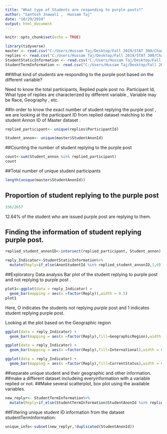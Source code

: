 ---
title: "What type of Students are responding to purple posts?"
author: "Santosh Jnawali ,  Hussam Taj"
date: "10/29/2019"
output: html_document
---

```{r setup, include=FALSE}
knitr::opts_chunk$set(echo = TRUE)
```

```{r}
library(tidyverse)
master <- read.csv("C:/Users/Hussam Taj/Desktop/Fall 2019/STAT 300/ChangeLab Purple Posts/PurplePostMaster.csv")
replies <- read.csv("C:/Users/Hussam Taj/Desktop/Fall 2019/STAT 300/ChangeLab Purple Posts/PurplePostReplies.csv")
StudentStaticInformation <- read.csv("C:/Users/Hussam Taj/Desktop/Fall 2019/STAT 300/ChangeLab Purple Posts/StudentStaticInformation.csv")
StudentTermInformation <- read.csv("C:/Users/Hussam Taj/Desktop/Fall 2019/STAT 300/ChangeLab Purple Posts/StudentTermInformation.csv")

```


##What kind of students are responding to the purple post based on the different variable?

Need to know the total participants, 
Replied puple post no. Participant Id, 
What type of replies are characterized by different variable , 
Variable may be Race, Geography , etc.


##In order to know the exact number of student replying the purple post , we are looking at the participant ID from replied dataset matching to the student Annon ID of Master dataset . 
```{r}
replied_participant<- unique(replies$ParticipantId)

Student_annon<- unique(master$StudentAnonId)
```

##Counting the number of student replying to the purple post 

```{r}
count<-sum(Student_annon %in% replied_participant)
count
```


##Total number of unique student participants
```{r}
length(unique(master$StudentAnonId))

```

## Proportion of student replying to the purple post 
```{r}
336/2657
```
12.64% of the student who are issued purple post are replying to them. 

## Finding the information of student replying purple post. 

```{r}
replied_student_annonID<-intersect(replied_participant, Student_annon)
```

```{r}
reply_Indicator<-StudentStaticInformation%>%
  mutate(Reply=if_else(AnonStudentId %in% replied_student_annonID,1,0))
```

##Exploratory Data analysis 
Bar plot of the student replying to purple post and not replying to purple post .
```{r}

plot1<-ggplot(data = reply_Indicator) + 
  geom_bar(mapping = aes(x =factor(Reply)),width = 0.5)
plot1
```
Here, O indicates the students not replying purple post and 1 indicates student replying purple post.

Looking at the plot based on the Geographic region

```{r}
ggplot(data = reply_Indicator) + 
  geom_bar(mapping = aes(x =factor(Reply),fill=GeographicRegion),width = 0.5)

```


```{r}
ggplot(data = reply_Indicator) + 
  geom_bar(mapping = aes(x =factor(Reply),fill=International),width = 0.5)
```
```{r}
ggplot(data = reply_Indicator) + 
  geom_bar(mapping = aes(x =factor(Reply),fill=CurrentStatus),width = 0.5)
```
##separate unique student and their geographic and other information.
##make a different dataset includeing everyinformation with a variable replied or not. 
##Make several scatterplot, box plot using the available variables.

```{r}
new_replyr<- StudentTermInformation%>%
  mutate(Reply=if_else(StudentTermInformation$StudentAnonId %in% replied_student_annonID,1,0))
```



##Filtering unique student ID information from the dataset studentTermInformation:

```{r}
unique_info<-subset(new_replyr,!duplicated(StudentAnonId))
```


















